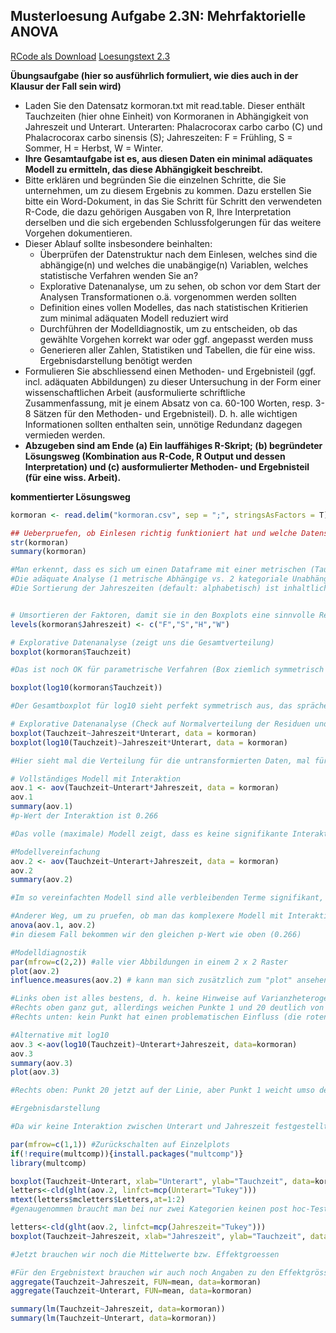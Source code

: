 ## Musterloesung Aufgabe 2.3N: Mehrfaktorielle ANOVA

[RCode als Download](14_Statistik2/RFiles/Loesung_2.3N_v.03.R)
[Loesungstext 2.3](14_Statistik2/Statistik_Uebung_2.3N_Loesung_v.02.pdf)

**Übungsaufgabe (hier so ausführlich formuliert, wie dies auch in der Klausur der Fall sein
wird)**

- Laden Sie den Datensatz kormoran.txt mit read.table. Dieser enthält Tauchzeiten
(hier ohne Einheit) von Kormoranen in Abhängigkeit von Jahreszeit und Unterart.
Unterarten: Phalacrocorax carbo carbo (C) und Phalacrocorax carbo sinensis (S);
Jahreszeiten: F = Frühling, S = Sommer, H = Herbst, W = Winter.
- **Ihre Gesamtaufgabe ist es, aus diesen Daten ein minimal adäquates Modell zu
ermitteln, das diese Abhängigkeit beschreibt.**
- Bitte erklären und begründen Sie die einzelnen Schritte, die Sie unternehmen, um zu
diesem Ergebnis zu kommen. Dazu erstellen Sie bitte ein Word-Dokument, in das Sie
Schritt für Schritt den verwendeten R-Code, die dazu gehörigen Ausgaben von R, Ihre
Interpretation derselben und die sich ergebenden Schlussfolgerungen für das weitere
Vorgehen dokumentieren.
- Dieser Ablauf sollte insbesondere beinhalten:
  - Überprüfen der Datenstruktur nach dem Einlesen, welches sind die abhängige(n)
    und welches die unabängige(n) Variablen, welches statistische Verfahren wenden Sie
    an?
  - Explorative Datenanalyse, um zu sehen, ob schon vor dem Start der Analysen
    Transformationen o.ä. vorgenommen werden sollten
  - Definition eines vollen Modelles, das nach statistischen Kritierien zum minimal
    adäquaten Modell reduziert wird
  - Durchführen der Modelldiagnostik, um zu entscheiden, ob das gewählte Vorgehen
    korrekt war oder ggf. angepasst werden muss
  - Generieren aller Zahlen, Statistiken und Tabellen, die für eine wiss.
    Ergebnisdarstellung benötigt werden
- Formulieren Sie abschliessend einen Methoden- und Ergebnisteil (ggf. incl.
  adäquaten Abbildungen) zu dieser Untersuchung in der Form einer
  wissenschaftlichen Arbeit (ausformulierte schriftliche Zusammenfassung, mit je
  einem Absatz von ca. 60-100 Worten, resp. 3-8 Sätzen für den Methoden- und
  Ergebnisteil). D. h. alle wichtigen Informationen sollten enthalten sein, unnötige
  Redundanz dagegen vermieden werden.
- **Abzugeben sind am Ende (a) Ein lauffähiges R-Skript; (b) begründeter Lösungsweg
  (Kombination aus R-Code, R Output und dessen Interpretation) und (c)
  ausformulierter Methoden- und Ergebnisteil (für eine wiss. Arbeit).**


**kommentierter Lösungsweg**

```r
kormoran <- read.delim("kormoran.csv", sep = ";", stringsAsFactors = T)  #Working directory muss angepasst werden

## Ueberpruefen, ob Einlesen richtig funktioniert hat und welche Datenstruktur vorliegt
str(kormoran)
summary(kormoran)

#Man erkennt, dass es sich um einen Dataframe mit einer metrischen (Tauchzeit) und zwei kategorialen (Unterart, Jahreszeit) Variablen handelt.
#Die adäquate Analyse (1 metrische Abhängige vs. 2 kategoriale Unabhängige) ist damit eine zweifaktorielle ANOVA
#Die Sortierung der Jahreszeiten (default: alphabetisch) ist inhaltlich aber nicht sinnvoll und sollte angepasst werden.


# Umsortieren der Faktoren, damit sie in den Boxplots eine sinnvolle Reihung haben
levels(kormoran$Jahreszeit) <- c("F","S","H","W")

# Explorative Datenanalyse (zeigt uns die Gesamtverteilung)
boxplot(kormoran$Tauchzeit)

#Das ist noch OK für parametrische Verfahren (Box ziemlich symmetrisch um Median, Whisker etwas asymmetrisch aber nicht kritisch). Wegen der leichten Asymmetrie (Linksschiefe) könnte man eine log-Transformation ausprobieren.

boxplot(log10(kormoran$Tauchzeit))

#Der Gesamtboxplot für log10 sieht perfekt symmetrisch aus, das spräche also für eine log10-Transformation. De facto kommt es aber nicht auf den Gesamtboxplot an, sondern auf die einzelnen.

# Explorative Datenanalyse (Check auf Normalverteilung der Residuen und Varianzhomogenitaet)
boxplot(Tauchzeit~Jahreszeit*Unterart, data = kormoran)
boxplot(log10(Tauchzeit)~Jahreszeit*Unterart, data = kormoran)

#Hier sieht mal die Verteilung für die untransformierten Daten, mal für die transformierten besser aus. Da die Transformation keine klare Verbesserung bringt, bleiben wir im Folgenden bei den untransformierten Daten, da diese leichter (direkter) interpretiert werden können

# Vollständiges Modell mit Interaktion
aov.1 <- aov(Tauchzeit~Unterart*Jahreszeit, data = kormoran)
aov.1
summary(aov.1)
#p-Wert der Interaktion ist 0.266

#Das volle (maximale) Modell zeigt, dass es keine signifikante Interaktion zwischen Jahreszeit und Unterart gibt. Wir können das Modell also vereinfachen, indem wir die Interaktion herausnehmen (+ statt * in der Modellspezifikation)

#Modellvereinfachung
aov.2 <- aov(Tauchzeit~Unterart+Jahreszeit, data = kormoran)
aov.2
summary(aov.2)

#Im so vereinfachten Modell sind alle verbleibenden Terme signifikant, wir sind also beim „minimal adäquaten Modell“ angelangt

#Anderer Weg, um zu pruefen, ob man das komplexere Modell mit Interaktion behalten soll
anova(aov.1, aov.2)
#in diesem Fall bekommen wir den gleichen p-Wert wie oben (0.266)

#Modelldiagnostik
par(mfrow=c(2,2)) #alle vier Abbildungen in einem 2 x 2 Raster
plot(aov.2)
influence.measures(aov.2) # kann man sich zusätzlich zum "plot" ansehen, um herauszufinden, ob es evtl. sehr einflussreiche Werte mit Cook's D von 1 oder grösser gibt

#Links oben ist alles bestens, d. h. keine Hinweise auf Varianzheterogenität („Keil“) oder Nichtlinearität („Banane“)
#Rechts oben ganz gut, allerdings weichen Punkte 1 und 20 deutlich von der optimalen Gerade ab -> aus diesem Grund können wir es doch noch mal mit der log10-Transformation versuchen (s.u.)
#Rechts unten: kein Punkt hat einen problematischen Einfluss (die roten Linien für Cook’s D > 0.5 und > 1 sind noch nicht einmal im Bildausschnitt.

#Alternative mit log10
aov.3 <-aov(log10(Tauchzeit)~Unterart+Jahreszeit, data=kormoran)
aov.3
summary(aov.3)
plot(aov.3)

#Rechts oben: Punkt 20 jetzt auf der Linie, aber Punkt 1 weicht umso deutlicher ab -> keine Verbesserung -> wir bleiben bei den untransformierten Daten.

#Ergebnisdarstellung

#Da wir keine Interaktion zwischen Unterart und Jahreszeit festgestellt haben, brauchen wir auch keinen Interaktionsplot (unnötig kompliziert), statt dessen können wir die Ergebnisse am besten mit zwei getrennten Plots für die beiden Faktoren darstellen. Bitte die Achsenbeschriftungen und den Tukey post-hoc-Test nicht vergessen.

par(mfrow=c(1,1)) #Zurückschalten auf Einzelplots
if(!require(multcomp)){install.packages("multcomp")} 
library(multcomp)

boxplot(Tauchzeit~Unterart, xlab="Unterart", ylab="Tauchzeit", data=kormoran)
letters<-cld(glht(aov.2, linfct=mcp(Unterart="Tukey")))
mtext(letters$mcletters$Letters,at=1:2)
#genaugenommen braucht man bei nur zwei Kategorien keinen post hoc-Test

letters<-cld(glht(aov.2, linfct=mcp(Jahreszeit="Tukey")))
boxplot(Tauchzeit~Jahreszeit, xlab="Jahreszeit", ylab="Tauchzeit", data=kormoran) #Achsenbeschriftung nicht vergessen!

#Jetzt brauchen wir noch die Mittelwerte bzw. Effektgroessen

#Für den Ergebnistext brauchen wir auch noch Angaben zu den Effektgrössen. Hier sind zwei Möglichkeiten, um an sie zu gelangen.
aggregate(Tauchzeit~Jahreszeit, FUN=mean, data=kormoran)
aggregate(Tauchzeit~Unterart, FUN=mean, data=kormoran)

summary(lm(Tauchzeit~Jahreszeit, data=kormoran))
summary(lm(Tauchzeit~Unterart, data=kormoran))
```
